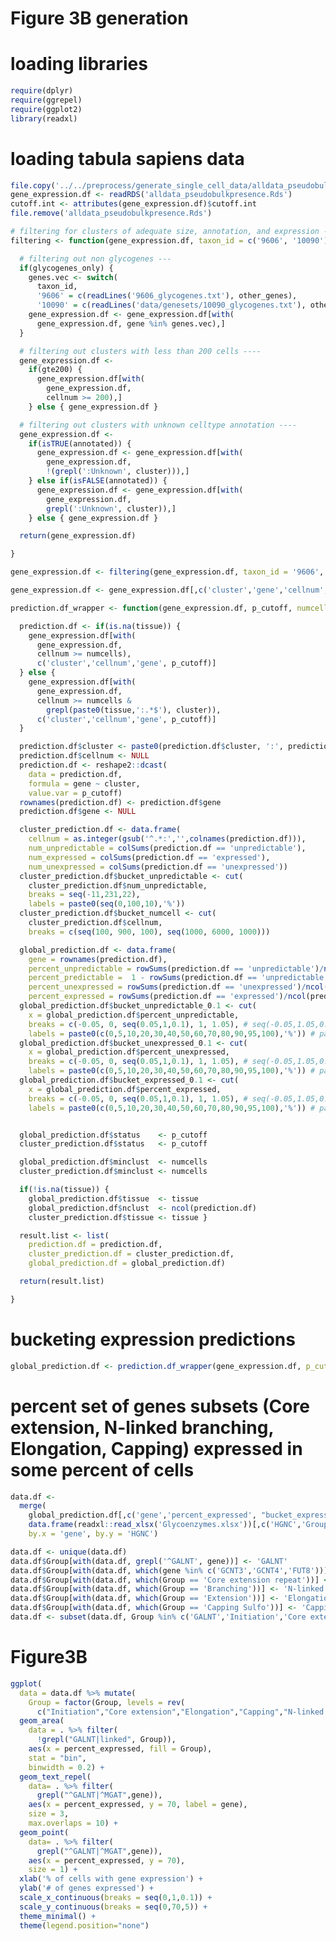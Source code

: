 # Figure 3B generation

# loading libraries

```r
require(dplyr)
require(ggrepel)
require(ggplot2)
library(readxl)
```

# loading tabula sapiens data

```r
file.copy('../../preprocess/generate_single_cell_data/alldata_pseudobulkpresence.Rds', getwd())
gene_expression.df <- readRDS('alldata_pseudobulkpresence.Rds')
cutoff.int <- attributes(gene_expression.df)$cutoff.int
file.remove('alldata_pseudobulkpresence.Rds')
```

```r
# filtering for clusters of adequate size, annotation, and expression ----
filtering <- function(gene_expression.df, taxon_id = c('9606', '10090'), glycogenes_only = F, other_genes = NULL, gte200 = T, annotated = T) {

  # filtering out non glycogenes ---
  if(glycogenes_only) {
    genes.vec <- switch(
      taxon_id,
      '9606' = c(readLines('9606_glycogenes.txt'), other_genes),
      '10090' = c(readLines('data/genesets/10090_glycogenes.txt'), other_genes))
    gene_expression.df <- gene_expression.df[with(
      gene_expression.df, gene %in% genes.vec),]
  }

  # filtering out clusters with less than 200 cells ----
  gene_expression.df <-
    if(gte200) {
      gene_expression.df[with(
        gene_expression.df,
        cellnum >= 200),]
    } else { gene_expression.df }

  # filtering out clusters with unknown celltype annotation ----
  gene_expression.df <-
    if(isTRUE(annotated)) {
      gene_expression.df <- gene_expression.df[with(
        gene_expression.df,
        !(grepl(':Unknown', cluster))),]
    } else if(isFALSE(annotated)) {
      gene_expression.df <- gene_expression.df[with(
        gene_expression.df,
        grepl(':Unknown', cluster)),]
    } else { gene_expression.df }

  return(gene_expression.df)

}
```

```r
gene_expression.df <- filtering(gene_expression.df, taxon_id = '9606', glycogenes_only = T, other_genes = 'DAG1', gte200 = T, annotated = T)
```

```r
gene_expression.df <- gene_expression.df[,c('cluster','gene','cellnum','pseudobulk','status5E-03')]
```

```r
prediction.df_wrapper <- function(gene_expression.df, p_cutoff, numcells = 200, tissue = NA) {

  prediction.df <- if(is.na(tissue)) {
    gene_expression.df[with(
      gene_expression.df,
      cellnum >= numcells),
      c('cluster','cellnum','gene', p_cutoff)]
  } else {
    gene_expression.df[with(
      gene_expression.df,
      cellnum >= numcells &
        grepl(paste0(tissue,':.*$'), cluster)),
      c('cluster','cellnum','gene', p_cutoff)]
  }

  prediction.df$cluster <- paste0(prediction.df$cluster, ':', prediction.df$cellnum)
  prediction.df$cellnum <- NULL
  prediction.df <- reshape2::dcast(
    data = prediction.df,
    formula = gene ~ cluster,
    value.var = p_cutoff)
  rownames(prediction.df) <- prediction.df$gene
  prediction.df$gene <- NULL

  cluster_prediction.df <- data.frame(
    cellnum = as.integer(gsub('^.*:','',colnames(prediction.df))),
    num_unpredictable = colSums(prediction.df == 'unpredictable'),
    num_expressed = colSums(prediction.df == 'expressed'),
    num_unexpressed = colSums(prediction.df == 'unexpressed'))
  cluster_prediction.df$bucket_unpredictable <- cut(
    cluster_prediction.df$num_unpredictable,
    breaks = seq(-11,231,22),
    labels = paste0(seq(0,100,10),'%'))
  cluster_prediction.df$bucket_numcell <- cut(
    cluster_prediction.df$cellnum,
    breaks = c(seq(100, 900, 100), seq(1000, 6000, 1000)))

  global_prediction.df <- data.frame(
    gene = rownames(prediction.df),
    percent_unpredictable = rowSums(prediction.df == 'unpredictable')/ncol(prediction.df),
    percent_predictable =  1 - rowSums(prediction.df == 'unpredictable')/ncol(prediction.df),
    percent_unexpressed = rowSums(prediction.df == 'unexpressed')/ncol(prediction.df),
    percent_expressed = rowSums(prediction.df == 'expressed')/ncol(prediction.df))
  global_prediction.df$bucket_unpredictable_0.1 <- cut(
    x = global_prediction.df$percent_unpredictable,
    breaks = c(-0.05, 0, seq(0.05,1,0.1), 1, 1.05), # seq(-0.05,1.05,0.1),
    labels = paste0(c(0,5,10,20,30,40,50,60,70,80,90,95,100),'%')) # paste0(seq(0,100,10),'%'))
  global_prediction.df$bucket_unexpressed_0.1 <- cut(
    x = global_prediction.df$percent_unexpressed,
    breaks = c(-0.05, 0, seq(0.05,1,0.1), 1, 1.05), # seq(-0.05,1.05,0.1),
    labels = paste0(c(0,5,10,20,30,40,50,60,70,80,90,95,100),'%')) # paste0(seq(0,100,10),'%'))
  global_prediction.df$bucket_expressed_0.1 <- cut(
    x = global_prediction.df$percent_expressed,
    breaks = c(-0.05, 0, seq(0.05,1,0.1), 1, 1.05), # seq(-0.05,1.05,0.1),
    labels = paste0(c(0,5,10,20,30,40,50,60,70,80,90,95,100),'%')) # paste0(seq(0,100,10),'%'))


  global_prediction.df$status    <- p_cutoff
  cluster_prediction.df$status   <- p_cutoff

  global_prediction.df$minclust  <- numcells
  cluster_prediction.df$minclust <- numcells

  if(!is.na(tissue)) {
    global_prediction.df$tissue  <- tissue
    global_prediction.df$nclust  <- ncol(prediction.df)
    cluster_prediction.df$tissue <- tissue }

  result.list <- list(
    prediction.df = prediction.df,
    cluster_prediction.df = cluster_prediction.df,
    global_prediction.df = global_prediction.df)

  return(result.list)

}
```

# bucketing expression predictions

```r
global_prediction.df <- prediction.df_wrapper(gene_expression.df, p_cutoff = 'status5E-03')$global_prediction.df
```

# percent set of genes subsets (Core extension, N-linked branching, Elongation, Capping) expressed in some percent of cells

```r
data.df <-
  merge(
    global_prediction.df[,c('gene','percent_expressed', "bucket_expressed_0.1")],
    data.frame(readxl::read_xlsx('Glycoenzymes.xlsx'))[,c('HGNC','Group')],
    by.x = 'gene', by.y = 'HGNC')

data.df <- unique(data.df)
data.df$Group[with(data.df, grepl('^GALNT', gene))] <- 'GALNT'
data.df$Group[with(data.df, which(gene %in% c('GCNT3','GCNT4','FUT8')))] <- 'Core extension'
data.df$Group[with(data.df, which(Group == 'Core extension repeat'))] <- 'Core extension'
data.df$Group[with(data.df, which(Group == 'Branching'))] <- 'N-linked branching'
data.df$Group[with(data.df, which(Group == 'Extension'))] <- 'Elongation'
data.df$Group[with(data.df, which(Group == 'Capping Sulfo'))] <- 'Capping'
data.df <- subset(data.df, Group %in% c('GALNT','Initiation','Core extension','N-linked branching','Elongation','Capping'))
```

# Figure3B

```r
ggplot(
  data = data.df %>% mutate(
    Group = factor(Group, levels = rev(
      c("Initiation","Core extension","Elongation","Capping","N-linked branching","GALNT"))))) +
  geom_area(
    data = . %>% filter(
      !grepl("GALNT|linked", Group)),
    aes(x = percent_expressed, fill = Group),
    stat = "bin",
    binwidth = 0.2) +
  geom_text_repel(
    data= . %>% filter(
      grepl("^GALNT|^MGAT",gene)),
    aes(x = percent_expressed, y = 70, label = gene),
    size = 3,
    max.overlaps = 10) +
  geom_point(
    data= . %>% filter(
      grepl("^GALNT|^MGAT",gene)),
    aes(x = percent_expressed, y = 70),
    size = 1) +
  xlab('% of cells with gene expression') +
  ylab('# of genes expressed') +
  scale_x_continuous(breaks = seq(0,1,0.1)) +
  scale_y_continuous(breaks = seq(0,70,5)) +
  theme_minimal() +
  theme(legend.position="none")
```
